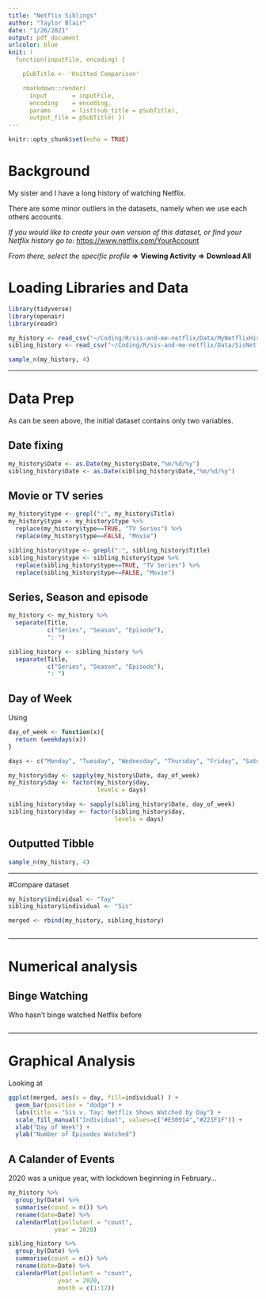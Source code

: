 ```yaml
---
title: "Netflix Siblings"
author: "Taylor Blair"
date: "1/26/2021"
output: pdf_document
urlcolor: blue
knit: (
  function(inputFile, encoding) { 

    pSubTitle <- 'Knitted Comparison'

    rmarkdown::render( 
      input       = inputFile, 
      encoding    = encoding, 
      params      = list(sub_title = pSubTitle),      
      output_file = pSubTitle) })
---
```


```r
knitr::opts_chunk$set(echo = TRUE)
```

# Background

My sister and I have a long history of watching Netflix.

There are some minor outliers in the datasets, namely when we use each others accounts.

*If you would like to create your own version of this dataset, or find your Netflix history go to:* [https://www.netflix.com/YourAccount](https://www.netflix.com/YourAccount)

*From there, select the specific profile* $\boldsymbol{\Rightarrow}$ **Viewing Activity** $\boldsymbol{\Rightarrow}$ **Download All**

# Loading Libraries and Data


```r
library(tidyverse)
library(openair)
library(readr)
```

```r
my_history <- read_csv("~/Coding/R/sis-and-me-netflix/Data/MyNetflixHistory.csv")
sibling_history <- read_csv("~/Coding/R/sis-and-me-netflix/Data/SisNetflixHistory.csv")

sample_n(my_history, 4)

```

---

# Data Prep

As can be seen above, the initial dataset contains only two variables. 

## Date fixing
```r
my_history$Date <- as.Date(my_history$Date,"%m/%d/%y")
sibling_history$Date <- as.Date(sibling_history$Date,"%m/%d/%y")

```


## Movie or TV series
```r
my_history$type <- grepl(":", my_history$Title)
my_history$type <- my_history$type %>%
  replace(my_history$type==TRUE, "TV Series") %>%
  replace(my_history$type==FALSE, "Movie")

sibling_history$type <- grepl(":", sibling_history$Title)
sibling_history$type <- sibling_history$type %>%
  replace(sibling_history$type==TRUE, "TV Series") %>%
  replace(sibling_history$type==FALSE, "Movie")

```

## Series, Season and episode

```r
my_history <- my_history %>%
  separate(Title,
           c("Series", "Season", "Episode"),
           ": ")

sibling_history <- sibling_history %>%
  separate(Title,
           c("Series", "Season", "Episode"),
           ": ")

```


## Day of Week
Using
```r
day_of_week <- function(x){
  return (weekdays(x))
}

days <- c("Monday", "Tuesday", "Wednesday", "Thursday", "Friday", "Saturday", "Sunday")

my_history$day <- sapply(my_history$Date, day_of_week)
my_history$day <- factor(my_history$day, 
                         levels = days)

sibling_history$day <- sapply(sibling_history$Date, day_of_week)
sibling_history$day <- factor(sibling_history$day, 
                              levels = days)


```

## Outputted Tibble

```r
sample_n(my_history, 4)

```

---

#Compare dataset

```r
my_history$individual <- "Tay"
sibling_history$individual <- "Sis"

merged <- rbind(my_history, sibling_history)



```

---

# Numerical analysis


## Binge Watching

Who hasn't binge watched Netflix before

```r

```

---

# Graphical Analysis

Looking at 

```r
ggplot(merged, aes(x = day, fill=individual) ) +
  geom_bar(position = "dodge") +
  labs(title = "Sis v. Tay: Netflix Shows Watched by Day") +
  scale_fill_manual("Individual", values=c("#E50914","#221F1F")) +
  xlab("Day of Week") +
  ylab("Number of Episodes Watched")

```

## A Calander of Events

2020 was a unique year, with lockdown beginning in February...

```r

my_history %>%
  group_by(Date) %>%
  summarise(count = n()) %>%
  rename(date=Date) %>%
  calendarPlot(pollutant = "count",
             year = 2020)

sibling_history %>%
  group_by(Date) %>%
  summarise(count = n()) %>%
  rename(date=Date) %>%
  calendarPlot(pollutant = "count",
              year = 2020,
              month = c(1:12))


```
